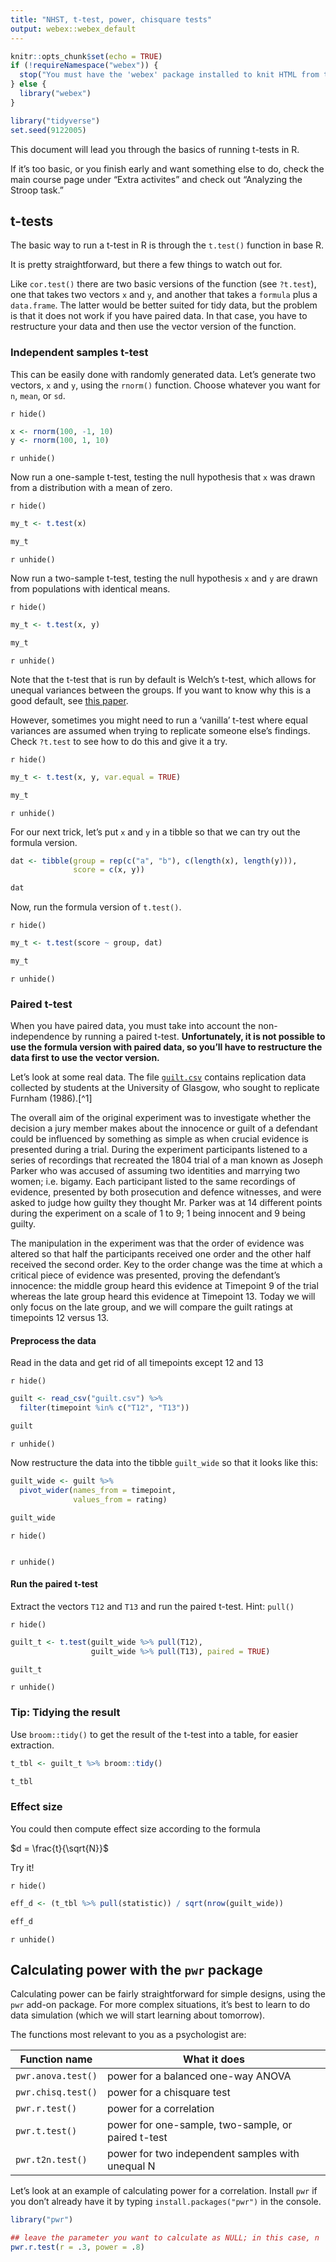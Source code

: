 ```yaml
---
title: "NHST, t-test, power, chisquare tests"
output: webex::webex_default
---
```


```r
knitr::opts_chunk$set(echo = TRUE)
if (!requireNamespace("webex")) {
  stop("You must have the 'webex' package installed to knit HTML from this template.\n   devtools::install_github(\"dalejbarr/webex\")")
} else {
  library("webex")
}

library("tidyverse")
set.seed(9122005)
```

This document will lead you through the basics of running t-tests in R.

If it's too basic, or you finish early and want something else to do, check the main course page under "Extra activites" and check out "Analyzing the Stroop task."

## t-tests

The basic way to run a t-test in R is through the `t.test()` function in base R.

It is pretty straightforward, but there a few things to watch out for.

Like `cor.test()` there are two basic versions of the function (see `?t.test`), one that takes two vectors `x` and `y`, and another that takes a `formula` plus a `data.frame`.  The latter would be better suited for tidy data, but the problem is that it does not work if you have paired data. In that case, you have to restructure your data and then use the vector version of the function.

### Independent samples t-test

This can be easily done with randomly generated data. Let's generate two vectors, `x` and `y`, using the `rnorm()` function.  Choose whatever you want for `n`, `mean`, or `sd`.

`r hide()`

```r
x <- rnorm(100, -1, 10)
y <- rnorm(100, 1, 10)
```

`r unhide()`

Now run a one-sample t-test, testing the null hypothesis that `x` was drawn from a distribution with a mean of zero.

`r hide()`

```r
my_t <- t.test(x)

my_t
```

`r unhide()`

Now run a two-sample t-test, testing the null hypothesis `x` and `y` are drawn from populations with identical means.

`r hide()`

```r
my_t <- t.test(x, y)

my_t
```

`r unhide()`

Note that the t-test that is run by default is Welch's t-test, which allows for unequal variances between the groups.  If you want to know why this is a good default, see [this paper](https://www.rips-irsp.com/articles/10.5334/irsp.82/).

However, sometimes you might need to run a 'vanilla' t-test where equal variances are assumed when trying to replicate someone else's findings.  Check `?t.test` to see how to do this and give it a try.

`r hide()`

```r
my_t <- t.test(x, y, var.equal = TRUE)

my_t
```

`r unhide()`

For our next trick, let's put `x` and `y` in a tibble so that we can try out the formula version.

```r
dat <- tibble(group = rep(c("a", "b"), c(length(x), length(y))),
              score = c(x, y))

dat
```

Now, run the formula version of `t.test()`.

`r hide()`

```r
my_t <- t.test(score ~ group, dat)

my_t
```

`r unhide()`

### Paired t-test

When you have paired data, you must take into account the non-independence by running a paired t-test. **Unfortunately, it is not possible to use the formula version with paired data, so you'll have to restructure the data first to use the vector version.**

Let's look at some real data.  The file [`guilt.csv`](guilt.csv) contains replication data collected by students at the University of Glasgow, who sought to replicate Furnham (1986).[^1]

The overall aim of the original experiment was to investigate whether the decision a jury member makes about the innocence or guilt of a defendant could be influenced by something as simple as when crucial evidence is presented during a trial. During the experiment participants listened to a series of recordings that recreated the 1804 trial of a man known as Joseph Parker who was accused of assuming two identities and marrying two women; i.e. bigamy. Each participant listed to the same recordings of evidence, presented by both prosecution and defence witnesses, and were asked to judge how guilty they thought Mr. Parker was at 14 different points during the experiment on a scale of 1 to 9; 1 being innocent and 9 being guilty.

The manipulation in the experiment was that the order of evidence was altered so that half the participants received one order and the other half received the second order. Key to the order change was the time at which a critical piece of evidence was presented, proving the defendant’s innocence: the middle group heard this evidence at Timepoint 9 of the trial whereas the late group heard this evidence at Timepoint 13. Today we will only focus on the late group, and we will compare the guilt ratings at timepoints 12 versus 13.

#### Preprocess the data

Read in the data and get rid of all timepoints except 12 and 13

`r hide()`

```r
guilt <- read_csv("guilt.csv") %>%
  filter(timepoint %in% c("T12", "T13"))

guilt
```

`r unhide()`

Now restructure the data into the tibble `guilt_wide` so that it looks like this:

```r
guilt_wide <- guilt %>%
  pivot_wider(names_from = timepoint,
              values_from = rating)

guilt_wide
```

`r hide()`

```r
```

`r unhide()`

#### Run the paired t-test

Extract the vectors `T12` and `T13` and run the paired t-test.  Hint: `pull()`

`r hide()`

```r
guilt_t <- t.test(guilt_wide %>% pull(T12),
                  guilt_wide %>% pull(T13), paired = TRUE)

guilt_t
```

`r unhide()`

### Tip: Tidying the result

Use `broom::tidy()` to get the result of the t-test into a table, for easier extraction.

```r
t_tbl <- guilt_t %>% broom::tidy()  

t_tbl
```

### Effect size

You could then compute effect size according to the formula

$d = \frac{t}{\sqrt{N}}$

Try it!

`r hide()`

```r
eff_d <- (t_tbl %>% pull(statistic)) / sqrt(nrow(guilt_wide))

eff_d
```

`r unhide()`


## Calculating power with the `pwr` package

Calculating power can be fairly straightforward for simple designs, using the `pwr` add-on package. For more complex situations, it's best to learn to do data simulation (which we will start learning about tomorrow). 

The functions most relevant to you as a psychologist are:

| Function name      | What it does                                     |
|--------------------+--------------------------------------------------|
| `pwr.anova.test()` | power for a balanced one-way ANOVA               |
| `pwr.chisq.test()` | power for a chisquare test                       |
| `pwr.r.test()`     | power for a correlation                          |
| `pwr.t.test()`     | power for one-sample, two-sample, or paired t-test |
| `pwr.t2n.test()`   | power for two independent samples with unequal N |

Let's look at an example of calculating power for a correlation.  Install `pwr` if you don't already have it by typing `install.packages("pwr")` in the console.

```r
library("pwr")

## leave the parameter you want to calculate as NULL; in this case, n
pwr.r.test(r = .3, power = .8)
```
